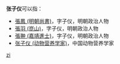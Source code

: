 '''张子仪'''可以指：
* [[張鳳_(明朝尚書)|張鳳 (明朝尚書)]]，字子仪，明朝政治人物
* [[張羽_(崑山)|張羽 (崑山)]]，字子仪，明朝政治人物
* [[張翀_(嘉靖進士)|張翀 (嘉靖進士)]]，字子仪，明朝政治人物
* [[张子仪_(动物营养学家)|张子仪 (动物营养学家)]]，中国动物营养学家

{{disambig}}

[[Category:三字张姓人名消歧义|zi]]